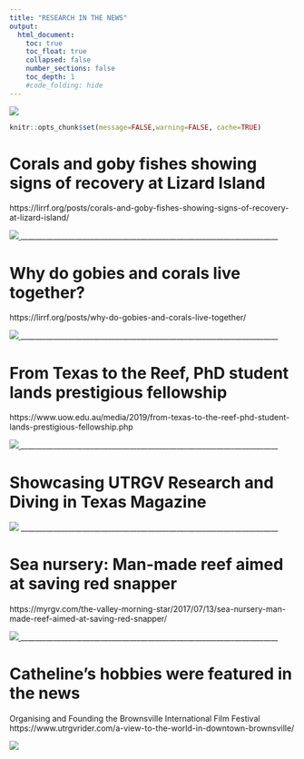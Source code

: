 ```yaml
---
title: "RESEARCH IN THE NEWS"
output:
  html_document:
    toc: true
    toc_float: true
    collapsed: false
    number_sections: false
    toc_depth: 1
    #code_folding: hide
---
```

![](images/secondbanner.jpg)

```r
knitr::opts_chunk$set(message=FALSE,warning=FALSE, cache=TRUE)
```

# Corals and goby fishes showing signs of recovery at Lizard Island
https://lirrf.org/posts/corals-and-goby-fishes-showing-signs-of-recovery-at-lizard-island/

<a href = "https://lirrf.org/posts/corals-and-goby-fishes-showing-signs-of-recovery-at-lizard-island/"> ![](images/27012020DSCN7656.jpg)
</a>
_______________________________________________________________________

# Why do gobies and corals live together?
https://lirrf.org/posts/why-do-gobies-and-corals-live-together/

<a href = "https://lirrf.org/posts/why-do-gobies-and-corals-live-together/"> ![](images/DSCN0514-filter.jpg)
</a>
_______________________________________________________________________


# From Texas to the Reef, PhD student lands prestigious fellowship
https://www.uow.edu.au/media/2019/from-texas-to-the-reef-phd-student-lands-prestigious-fellowship.php

<a href = "https://www.uow.edu.au/media/2019/from-texas-to-the-reef-phd-student-lands-prestigious-fellowship.php"> ![](images/Catheline Froehlich.pdj..14.03.19.002.jpg)
</a>
_______________________________________________________________________

# Showcasing UTRGV Research and Diving in Texas Magazine

![](images/16251724_10212582300898975_7618050145826652918_o.jpg)
_______________________________________________________________________

# Sea nursery: Man-made reef aimed at saving red snapper
https://myrgv.com/the-valley-morning-star/2017/07/13/sea-nursery-man-made-reef-aimed-at-saving-red-snapper/

<a href = "https://myrgv.com/the-valley-morning-star/2017/07/13/sea-nursery-man-made-reef-aimed-at-saving-red-snapper/"> ![](images/DeployRGVReefGuy.jpg)
</a>
_______________________________________________________________________


# Catheline's hobbies were featured in the news

Organising and Founding the Brownsville International Film Festival
https://www.utrgvrider.com/a-view-to-the-world-in-downtown-brownsville/

<a href = "https://www.utrgvrider.com/a-view-to-the-world-in-downtown-brownsville/
"> ![](images/BIFFlogo2016event.jpg)
</a>